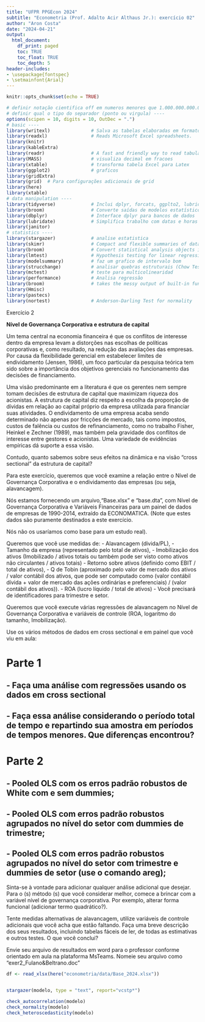 ```yaml
---
title: "UFPR PPGEcon 2024"
subtitle: "Econometria (Prof. Adalto Acir Althaus Jr.): exercício 02"
author: "Aron Costa"
date: "2024-04-21"
output:
  html_document:
    df_print: paged
    toc: TRUE
    toc_float: TRUE
    toc_depth: 5
header-includes:
- \usepackage{fontspec}
- \setmainfont{Arial}
---
```


```r
knitr::opts_chunk$set(echo = TRUE)

# definir notação cientifica off em numeros menores que 1.000.000.000.000 ----
# definir qual o tipo do separador (ponto ou virgula) ----
options(scipen = 10, digits = 10, OutDec = ".")
# basic ----
library(writexl)               # Salva as tabelas elaboradas em formato .xls
library(readxl)                # Reads Microsoft Excel spreadsheets.
library(knitr)
library(kableExtra)
library(readr)                 # A fast and friendly way to read tabular data into R.
library(MASS)                  # visualiza decimal em fracoes
library(xtable)                # transforma tabela Excel para Latex
library(ggplot2)               # graficos
library(gridExtra)
library(grid)  # Para configurações adicionais de grid
library(here)
library(xtable)
# data manipulation ----
library(tidyverse)             # Inclui dplyr, forcats, ggplto2, lubridate, purrr, stringr, tibble, tidyr
library(broom)                 # Converte saídas de modelos estatísticos em tibbles
library(dbplyr)                # Interface dplyr para bancos de dados
library(lubridate)             # Simplifica trabalho com datas e horas
library(janitor)
# statistics ----
library(stargazer)             # analise estatistica
library(skimr)                 # Compact and flexible summaries of data, a frictionless, pipeable approach to dealing with summary statistic
library(broom)                 # Convert statistical analysis objects into tidy data frames.
library(lmtest)                # Hypothesis testing for linear regression models.
library(modelsummary)          # faz um grafico de intervalo bom
library(strucchange)           # analisar quebras estruturais (Chow Test)
library(mctest)                # teste para multicolinearidad
library(performance)           # Analisa regressão 
library(broom)                 # takes the messy output of built-in functions in R, such as lm, nls, or t.test, and turns them into tidy tibbles.
library(Hmisc)
library(pastecs)
library(nortest)               # Anderson-Darling Test for normality
```

Exercício 2

**Nível de Governança Corporativa e estrutura de capital**

Um tema central na economia financeira é que os conflitos de interesse dentro da empresa levam a
distorções nas escolhas de políticas corporativas e, como resultado, na redução das avaliações das
empresas. Por causa da flexibilidade gerencial em estabelecer limites de endividamento (Jensen,
1986), um foco particular da pesquisa teórica tem sido sobre a importância dos objetivos gerenciais no funcionamento das decisões de financiamento.

Uma visão predominante em a literatura é que os gerentes nem sempre tomam decisões de estrutura
de capital que maximizam riqueza dos acionistas. A estrutura de capital diz respeito a escolha da
proporção de dívidas em relação ao capital próprio da empresa utilizada para financiar suas atividades.
O endividamento de uma empresa acaba sendo determinado não apenas por fricções de mercado,
tais como impostos, custos de falência ou custos de refinanciamento, como no trabalho Fisher, Heinkel e Zechner (1989), mas também pela gravidade dos conflitos de interesse entre gestores e acionistas.
Uma variedade de evidências empíricas dá suporte a essa visão. 

Contudo, quanto sabemos sobre seus efeitos na dinâmica e na visão “cross sectional” da estrutura de capital?

Para este exercício, queremos que você examine a relação entre o Nível de Governança Corporativa e
o endividamento das empresas (ou seja, alavancagem). 

Nós estamos fornecendo um arquivo,“Base.xlsx" e “base.dta”, com Nível de Governança Corporativa e Variáveis Financeiras para um painel
de dados de empresas de 1990-2014, extraído da ECONOMATICA. (Note que estes dados são
puramente destinados a este exercício. 

Nós não os usaríamos como base para um estudo real).

Queremos que você use medidas de:
- Alavancagem (divida/PL),
- Tamanho da empresa (representado pelo total de ativos),
- Imobilização dos ativos (Imobilizado / ativos totais ou também pode ser visto como ativos não
circulantes / ativos totais)
- Retorno sobre ativos (definido como EBIT / total de ativos),
- Q de Tobin (aproximado pelo valor de mercado dos ativos / valor contábil dos ativos, que pode
ser computado como (valor contábil dívida + valor de mercado das ações ordinárias e
preferenciais) / (valor contábil dos ativos)).
- ROA (lucro líquido / total de ativos)
- Você precisará de identificadores para trimestre e setor.

Queremos que você execute várias regressões de alavancagem no Nível de Governança Corporativa e
variáveis de controle (ROA, logaritmo do tamanho, Imobilização). 

Use os vários métodos de dados em cross sectional e em painel que você viu em aula:


# Parte 1

## - Faça uma análise com regressões usando os dados em cross sectional

## - Faça essa análise considerando o período total de tempo e repartindo sua amostra em períodos de tempos menores. Que diferenças encontrou? 

# Parte 2

## - Pooled OLS com os erros padrão robustos de White com e sem dummies;

## - Pooled OLS com erros padrão robustos agrupados no nível do setor com dummies de trimestre;

## - Pooled OLS com erros padrão robustos agrupados no nível do setor com trimestre e dummies de setor (use o comando areg);

Sinta-se à vontade para adicionar qualquer análise adicional que desejar.
Para o (s) método (s) que você considerar melhor, comece a brincar com a variável nível de governança
corporativa. Por exemplo, alterar forma funcional (adicionar termo quadrático?). 

Tente medidas alternativas de alavancagem, utilize variáveis de controle adicionais que você acha que estão faltando.
Faça uma breve descrição dos seus resultados, incluindo tabelas fáceis de ler, de todas as estimativas e outros testes. 
O que você conclui? 

Envie seu arquivo de resultados em word para o professor conforme orientado em aula na plataforma MsTeams. 
Nomeie seu arquivo como “exer2_Fulano&Beltrano.doc” 



```r
df <- read_xlsx(here("econometria/data/Base_2024.xlsx"))
```


```r

```

```r
stargazer(modelo, type = "text", report="vcstp*")
```

```r
check_autocorrelation(modelo)
check_normality(modelo)
check_heteroscedasticity(modelo)
```